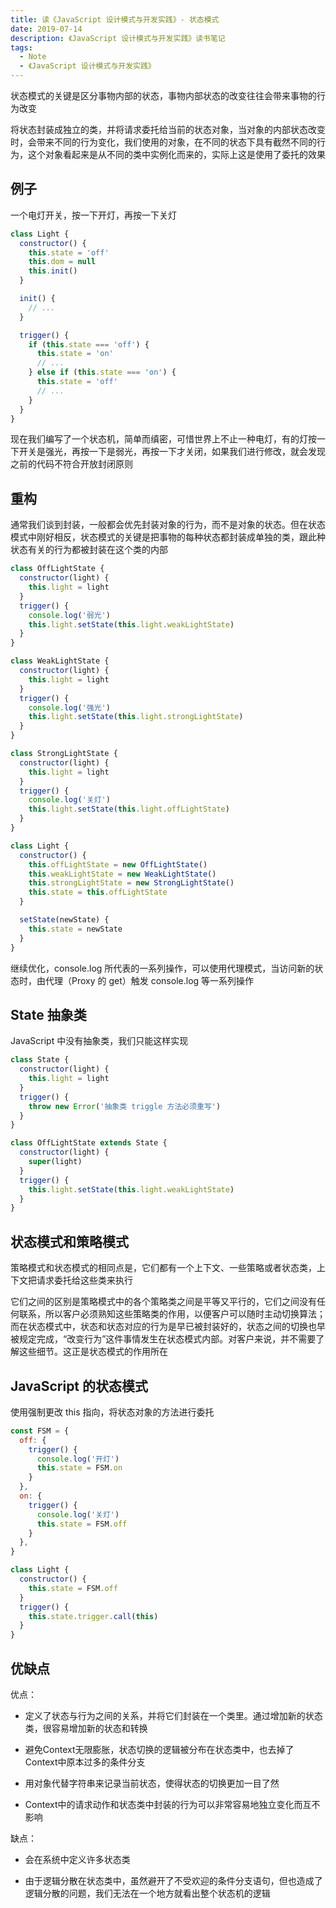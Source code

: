 ```yaml
---
title: 读《JavaScript 设计模式与开发实践》- 状态模式
date: 2019-07-14
description: 《JavaScript 设计模式与开发实践》读书笔记
tags:
  - Note
  - 《JavaScript 设计模式与开发实践》
---
```


状态模式的关键是区分事物内部的状态，事物内部状态的改变往往会带来事物的行为改变

将状态封装成独立的类，并将请求委托给当前的状态对象，当对象的内部状态改变时，会带来不同的行为变化，我们使用的对象，在不同的状态下具有截然不同的行为，这个对象看起来是从不同的类中实例化而来的，实际上这是使用了委托的效果

## 例子

一个电灯开关，按一下开灯，再按一下关灯

```js
class Light {
  constructor() {
    this.state = 'off'
    this.dom = null
    this.init()
  }

  init() {
    // ...
  }

  trigger() {
    if (this.state === 'off') {
      this.state = 'on'
      // ...
    } else if (this.state === 'on') {
      this.state = 'off'
      // ...
    }
  }
}
```

现在我们编写了一个状态机，简单而缜密，可惜世界上不止一种电灯，有的灯按一下开关是强光，再按一下是弱光，再按一下才关闭，如果我们进行修改，就会发现之前的代码不符合开放封闭原则

## 重构

通常我们谈到封装，一般都会优先封装对象的行为，而不是对象的状态。但在状态模式中刚好相反，状态模式的关键是把事物的每种状态都封装成单独的类，跟此种状态有关的行为都被封装在这个类的内部

```js
class OffLightState {
  constructor(light) {
    this.light = light
  }
  trigger() {
    console.log('弱光')
    this.light.setState(this.light.weakLightState)
  }
}

class WeakLightState {
  constructor(light) {
    this.light = light
  }
  trigger() {
    console.log('强光')
    this.light.setState(this.light.strongLightState)
  }
}

class StrongLightState {
  constructor(light) {
    this.light = light
  }
  trigger() {
    console.log('关灯')
    this.light.setState(this.light.offLightState)
  }
}

class Light {
  constructor() {
    this.offLightState = new OffLightState()
    this.weakLightState = new WeakLightState()
    this.strongLightState = new StrongLightState()
    this.state = this.offLightState
  }

  setState(newState) {
    this.state = newState
  }
}
```

继续优化，console.log 所代表的一系列操作，可以使用代理模式，当访问新的状态时，由代理（Proxy 的 get）触发 console.log 等一系列操作

## State 抽象类

JavaScript 中没有抽象类，我们只能这样实现

```js
class State {
  constructor(light) {
    this.light = light
  }
  trigger() {
    throw new Error('抽象类 triggle 方法必须重写')
  }
}

class OffLightState extends State {
  constructor(light) {
    super(light)
  }
  trigger() {
    this.light.setState(this.light.weakLightState)
  }
}
```

## 状态模式和策略模式

策略模式和状态模式的相同点是，它们都有一个上下文、一些策略或者状态类，上下文把请求委托给这些类来执行

它们之间的区别是策略模式中的各个策略类之间是平等又平行的，它们之间没有任何联系，所以客户必须熟知这些策略类的作用，以便客户可以随时主动切换算法；而在状态模式中，状态和状态对应的行为是早已被封装好的，状态之间的切换也早被规定完成，“改变行为”这件事情发生在状态模式内部。对客户来说，并不需要了解这些细节。这正是状态模式的作用所在

## JavaScript 的状态模式

使用强制更改 this 指向，将状态对象的方法进行委托

```js
const FSM = {
  off: {
    trigger() {
      console.log('开灯')
      this.state = FSM.on
    }
  },
  on: {
    trigger() {
      console.log('关灯')
      this.state = FSM.off
    }
  },
}

class Light {
  constructor() {
    this.state = FSM.off
  }
  trigger() {
    this.state.trigger.call(this)
  }
}
```

## 优缺点

优点：

* 定义了状态与行为之间的关系，并将它们封装在一个类里。通过增加新的状态类，很容易增加新的状态和转换

* 避免Context无限膨胀，状态切换的逻辑被分布在状态类中，也去掉了Context中原本过多的条件分支

* 用对象代替字符串来记录当前状态，使得状态的切换更加一目了然

* Context中的请求动作和状态类中封装的行为可以非常容易地独立变化而互不影响

缺点：

* 会在系统中定义许多状态类

* 由于逻辑分散在状态类中，虽然避开了不受欢迎的条件分支语句，但也造成了逻辑分散的问题，我们无法在一个地方就看出整个状态机的逻辑
